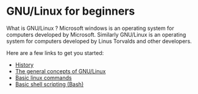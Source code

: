 # GNU/Linux for beginners

What is GNU/Linux ? Microsoft windows is an operating system for computers developed by Microsoft. Similarly GNU/Linux is an operating system for computers developed by Linus Torvalds and other developers.

Here are a few links to get you started:

- [History](https://youtu.be/vjMZssWMweA?si=IZ98cSdGwDoft_eh)
- [The general concepts of GNU/Linux](https://youtu.be/EN7mbRccT-8?si=jMR0PGYeKDqtMH63)
- [Basic linux commands](https://youtu.be/gd7BXuUQ91w?si=A2Lm7WdnqQh0Pfs8)
- [Basic shell scripting (Bash)](https://youtu.be/tK9Oc6AEnR4?si=I7zJWw-J3PdBpLUt)